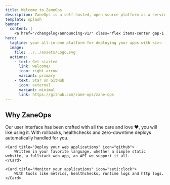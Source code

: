 ```yaml
---
title: Welcome to ZaneOps
description: ZaneOps is a self-hosted, open source platform as a service for hosting static sites, web apps, databases, CRONS, Workers using docker swarm as the engine.
template: splash
banner:
  content: |
    <a href="/changelog/announcing-v1/" class="flex items-center gap-1 justify-center">Announcing v1.0 of ZaneOps <svg aria-hidden="true" class="astro-vnzlvqnm astro-445ym5ac" width="16" height="16" viewBox="0 0 24 24" fill="currentColor" style="--sl-icon-size: 1.5em;"><path d="M17.92 11.62a1.001 1.001 0 0 0-.21-.33l-5-5a1.003 1.003 0 1 0-1.42 1.42l3.3 3.29H7a1 1 0 0 0 0 2h7.59l-3.3 3.29a1.002 1.002 0 0 0 .325 1.639 1 1 0 0 0 1.095-.219l5-5a1 1 0 0 0 .21-.33 1 1 0 0 0 0-.76Z"></path></svg></a>
hero:
  tagline: your all-in-one platform for deploying your apps with <i>✨ zen ✨</i>.
  image:
    file: ../../assets/Logo.svg
  actions:
    - text: Get started
      link: welcome/
      icon: right-arrow
      variant: primary
    - text: Star on GitHub
      icon: external
      variant: minimal
      link: https://github.com/zane-ops/zane-ops
---
```



## Why ZaneOps

<CardGrid stagger>
	<Card title="Beautiful UI/UX" icon="star">
    Our user interface has been crafted with all the care and love ❤️, you will like using it.
	</Card>
	
  <Card title="Based on docker swarm" icon="seti:docker">
		With rollbacks, healthchecks and zero-downtime deploys automatically handled for you. 
	</Card>

	<Card title="Deploy your web applications" icon="github">
		Written in your favorite language, whether a simple static website, a fullstack web app, an API we support it all.
	</Card>

	<Card title="Monitor your applications" icon="seti:clock">
		With tools like metrics, healthchecks, runtime logs and http logs.
	</Card>
</CardGrid>
